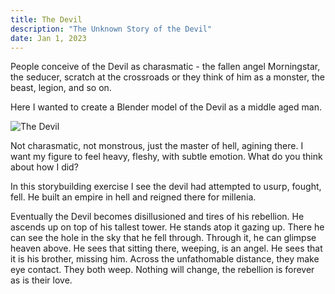 ```yaml
---
title: The Devil
description: "The Unknown Story of the Devil"
date: Jan 1, 2023
---
```


People conceive of the Devil as charasmatic - the fallen angel Morningstar, the seducer, scratch at the crossroads or they think of him as a monster, the beast, legion, and so on.  

Here I wanted to create a Blender model of the Devil as a middle aged man.  

![The Devil](/images/devil.png) 

Not charasmatic, not monstrous, just the master of hell, agining there.  I want my figure to feel heavy, fleshy, with subtle emotion.  What do you think about how I did?

In this storybuilding exercise I see the devil had attempted to usurp, fought, fell.  He built an empire in hell and reigned there for millenia.  

Eventually the Devil becomes disillusioned and tires of his rebellion.  He ascends up on top of his tallest tower.  He stands atop it gazing up.  There he can see the hole in the sky that he fell through.  Through it, he can glimpse heaven above.  He sees that sitting there, weeping, is an angel.  He sees that it is his brother, missing him.  Across the unfathomable distance, they make eye contact.  They both weep.  Nothing will change, the rebellion is forever as is their love.
